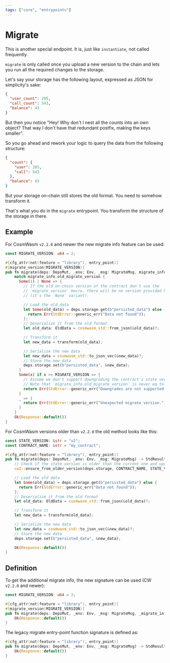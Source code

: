 ```yaml
---
tags: ["core", "entrypoints"]
---
```



# Migrate

This is another special endpoint. It is, just like `instantiate`, not called frequently.

`migrate` is only called once you upload a new version to the chain and lets you run all the
required changes to the storage.

Let's say your storage has the following layout, expressed as JSON for simplicity's sake:

```json filename="structure.json"
{
  "user_count": 205,
  "call_count": 543,
  "balance": 43
}
```

But then you notice "Hey! Why don't I nest all the counts into an own object? That way I don't have
that redundant postfix, making the keys smaller".

So you go ahead and rework your logic to query the data from the following structure:

```json filename="structure.json"
{
  "count": {
    "user": 205,
    "call": 543
  },
  "balance": 43
}
```

But your storage on-chain still stores the old format. You need to somehow transform it.

That's what you do in the `migrate` entrypoint. You transform the structure of the storage in there.

## Example

For CosmWasm `v2.2.0` and newer the new migrate info feature can be used:

```rust filename="contract.rs" template="core"
const MIGRATE_VERSION: u64 = 2;

#[cfg_attr(not(feature = "library"), entry_point)]
#[migrate_version(MIGRATE_VERSION)]
pub fn migrate(deps: DepsMut, _env: Env, _msg: MigrateMsg, migrate_info: MigrateInfo) -> StdResult<Response> {
    match migrate_info.old_migrate_version {
      Some(1) | None => {
        // If the old on-chain version of the contract don't use the
        // `migrate_version` macro, there will be no version provided here
        // (it's the `None` variant).

        // Load the old data
        let Some(old_data) = deps.storage.get(b"persisted_data") else {
          return Err(StdError::generic_err("Data not found"));
        };
        // Deserialize it from the old format
        let old_data: OldData = cosmwasm_std::from_json(&old_data)?;

        // Transform it
        let new_data = transform(old_data);

        // Serialize the new data
        let new_data = cosmwasm_std::to_json_vec(&new_data)?;
        // Store the new data
        deps.storage.set(b"persisted_data", &new_data);
      }
      Some(x) if x >= MIGRATE_VERSION => {
        // Assume we don't support downgrading the contract's state version
        // Note that `migrate_info.old_migrate_version` is never eq to `MIGRATE_VERSION`.
        return Err(StdError::generic_err("Downgrades are not supported for this contract."));
      }
      _ => {
        return Err(StdError::generic_err("Unexpected migrate version."));
      }
    }
    Ok(Response::default())
}
```

For CosmWasm versions older than `v2.2.0` the old method looks like this:

```rust filename="contract.rs" template="core"
const STATE_VERSION: &str = "v2";
const CONTRACT_NAME: &str = "my_contract";

#[cfg_attr(not(feature = "library"), entry_point)]
pub fn migrate(deps: DepsMut, _env: Env, _msg: MigrateMsg) -> StdResult<Response> {
    // Check if the state version is older than the current one and update it
    cw2::ensure_from_older_version(deps.storage, CONTRACT_NAME, STATE_VERSION)?;

    // Load the old data
    let Some(old_data) = deps.storage.get(b"persisted_data") else {
      return Err(StdError::generic_err("Data not found"));
    };
    // Deserialize it from the old format
    let old_data: OldData = cosmwasm_std::from_json(&old_data)?;

    // Transform it
    let new_data = transform(old_data);

    // Serialize the new data
    let new_data = cosmwasm_std::to_json_vec(&new_data)?;
    // Store the new data
    deps.storage.set(b"persisted_data", &new_data);

    Ok(Response::default())
}
```

## Definition

To get the additional migrate info, the new signature can be used (CW `v2.2.0` and newer):

```rust filename="contract.rs" template="core"
const MIGRATE_VERSION: u64 = 2;

#[cfg_attr(not(feature = "library"), entry_point)]
#[migrate_version(MIGRATE_VERSION)]
pub fn migrate(deps: DepsMut, _env: Env, _msg: MigrateMsg, _migrate_info: MigrateInfo) -> StdResult<Response> {
    Ok(Response::default())
}
```

The legacy migrate entry-point function signature is defined as:

```rust filename="contract.rs" template="core"
#[cfg_attr(not(feature = "library"), entry_point)]
pub fn migrate(deps: DepsMut, _env: Env, _msg: MigrateMsg) -> StdResult<Response> {
    Ok(Response::default())
}
```
